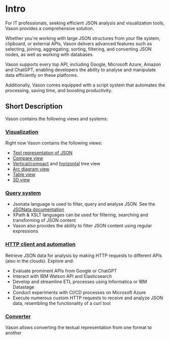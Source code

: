 # Intro

For IT professionals, seeking efficient JSON analysis and visualization tools, Vason provides a comprehensive solution.

Whether you're working with large JSON structures from your file system, clipboard, or external APIs, Vason delivers advanced features such as selecting, joining, aggregating, sorting, filtering, and converting JSON nodes, as well as working with databases.

Vason supports every top API, including Google, Microsoft Azure, Amazon and ChatGPT, enabling developers the ability to analyse and manipulate data efficiently on these platforms.

Additionally, Vason comes equipped with a script system that automates the processing, saving time, and boosting productivity.

## Short Description

Vason contains the following views and systems:

### [Visualization](/category/visualization)

Right now Vason contains the following views:

- [Text representation of JSON](Visualization/Text%20representation%20of%20json)
- [Compare view](Visualization/Compare%20panels%20view)
- [Vertical/compact](Visualization/Tree%20view%20in%20vertical%20or%20compact%20form) and
  [horizontal](Visualization/Tree%20view%20in%20horizontal%20form) tree view
- [Arc diagram view](Visualization/Arc%20diagram%20view)
- [Table view](Visualization/Table%20view)
- [3D view](Visualization/07-3D%20view)

### [Query system](/category/query-system)

- Jsonata language is used to filter, query and analyse JSON. See the [JSONata documentation](https://docs.jsonata.org/overview)
- XPath & XSLT languages can be used for filtering, searching and transforming of JSON content
- Vason also provides the ability to filter JSON content using regular expressions

### [HTTP client and automation](/category/http-client-and-automation)

Retrieve JSON data for analysis by making HTTP requests to different APIs (also in the clouds). Explore and:

- Evaluate prominent APIs from Google or ChatGPT
- Interact with IBM Watson API and Elasticsearch
- Develop and streamline ETL processes using Informatica or IBM Datastage
- Conduct experiments with CI/CD processes on Microsoft Azure
- Execute numerous custom HTTP requests to receive and analyze JSON data, resembling the functionality of a curl tool

### [Converter](Converter)

Vason allows converting the textual representation from one format to another

